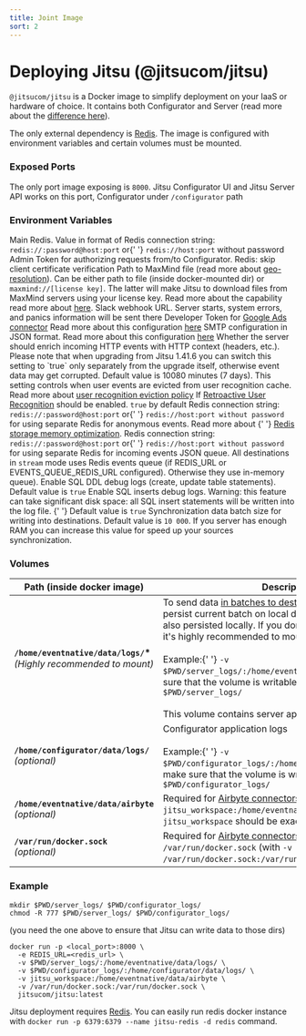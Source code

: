 ```yaml
---
title: Joint Image
sort: 2
---
```


# Deploying Jitsu (@jitsucom/jitsu)

`@jitsucom/jitsu` is a Docker image to simplify deployment on your IaaS or hardware of choice. It contains
both Configurator and Server (read more about the [difference here](/docs/deployment)).

The only external dependency is <a href="https://redis.io/">Redis</a>. The image is configured with environment
variables and certain volumes must be mounted.

### Exposed Ports

The only port image exposing is `8000`. Jitsu Configurator UI and Jitsu Server API works on this port, Configurator
under `/configurator` path

### Environment Variables

<APIParam small={true}  name="REDIS_URL" dataType="string" required={true} type="Docker Env Var">
    Main Redis. Value in format of Redis connection string: <code inline={true}>redis://:password@host:port</code> or{' '}
    <code inline={true}>redis://host:port</code> without password
</APIParam>
<APIParam small={true}  name="CLUSTER_ADMIN_TOKEN" dataType="string" required={true} type="Docker Env Var">
    Admin Token for authorizing requests from/to Configurator.
</APIParam>
<APIParam small={true}  name="TLS_SKIP_VERIFY" dataType="boolean" required={false} type="Docker Env Var">
    Redis: skip client certificate verification
</APIParam>
<APIParam small={true}  name="MAX_MIND_PATH" dataType="boolean" required={false} type="Docker Env Var">
  Path to MaxMind file (read more about <a href={"/docs/other-features/geo-data-resolution"}>geo-resolution</a>).
  Can be either path to file (inside docker-mounted dir) or <code inline={true}>maxmind://[license key]</code>.
  The latter will make Jitsu to download files from MaxMind servers using your license key. Read more about the capability
  read more about <a href={"/docs/other-features/geo-data-resolution"}>here</a>.
</APIParam>
<APIParam small={true}  name="SLACK_NOTIFICATIONS_WEBHOOK" dataType="string" required={false} type="Docker Env Var">
    Slack webhook URL. Server starts, system errors, and panics information will be sent there
</APIParam>
<APIParam small={true} name="GOOGLE_ADS_DEVELOPER_TOKEN" dataType="string" required={false} type="Docker Env Var">
    Developer Token for <a href="/docs/sources/google-ads">Google Ads connector</a>
</APIParam>
<APIParam small={true} name="JITSU_SSO_CONFIG" dataType="string" required={false} type="Docker Env Var">
    Read more about this configuration <a href="/docs/configurator-configuration/sso-authentication">here</a>
</APIParam>
<APIParam small={true} name="JITSU_SMTP_CONFIG" dataType="string" required={false} type="Docker Env Var">
    SMTP configuration in JSON format. Read more about this configuration <a href="/docs/configurator-configuration">here</a>
</APIParam>
<APIParam small={true} name="JITSU_HTTP_CONTEXT_ENRICHMENT" dataType="boolean" required={false} type="Docker Env Var">
  Whether the server should enrich incoming HTTP events with HTTP context (headers, etc.).
  Please note that when upgrading from Jitsu 1.41.6 you can switch this setting to `true` only separately from the upgrade itself, otherwise event data may get corrupted.
</APIParam>

<APIParam small={true} name="USER_RECOGNITION_TTL_MINUTES" dataType="number" required={false} type="Docker Env Var">
  Default value is 10080 minutes (7 days). This setting controls when user events are evicted from user recognition cache. Read
  more about <a href="/docs/other-features/retroactive-user-recognition/redis-optimization">user recognition eviction policy</a>
</APIParam>
<APIParam small={true} name="USER_RECOGNITION_ENABLED" dataType="boolean" required={false} type="Docker Env Var">
  If <a href="/docs/other-features/retroactive-user-recognition">Retroactive User Recognition</a> should be enabled.
  <code inline={true}>true</code> by default
</APIParam>
<APIParam small={true}  name="USER_RECOGNITION_REDIS_URL" dataType="string" required={false} type="Docker Env Var">
  Redis connection string: <code inline={true}>redis://:password@host:port</code> or{' '}
  <code inline={true}>redis://host:port without password</code> for using separate Redis for anonymous events. Read more about {' '}
  <a href="/docs/other-features/redis-storage-memory-optimization">Redis storage memory optimization</a>.
</APIParam>
<APIParam small={true}  name="EVENTS_QUEUE_REDIS_URL" dataType="string" required={false} type="Docker Env Var">
  Redis connection string: <code inline={true}>redis://:password@host:port</code> or{' '}
  <code inline={true}>redis://host:port without password</code> for using separate Redis for incoming events JSON queue. All destinations in <code inline="true">stream</code> mode uses Redis events queue (if REDIS_URL or EVENTS_QUEUE_REDIS_URL configured). Otherwise they use in-memory queue).
</APIParam>
<APIParam small={true} name="SQL_DDL_LOG_ENABLED" dataType="boolean" required={false} type="Docker Env Var">
    Enable SQL DDL debug logs (create, update table statements). Default value is <code inline="true">true</code>
</APIParam>
<APIParam small={true} name="SQL_QUERIES_LOG_ENABLED" dataType="boolean" required={false} type="Docker Env Var">
    Enable SQL inserts debug logs. Warning: this feature can take significant disk space: all SQL insert statements will be written into the log file. {' '}
    Default value is <code inline="false">true</code>
</APIParam>
<APIParam small={true} name="SOURCES_SYNC_BATCH_SIZE" dataType="integer" required={false} type="Docker Env Var">
    Synchronization data batch size for writing into destinations. Default value is <code inline="false">10 000</code>. If you server has enough RAM you can increase this value for speed up your sources synchronization.
</APIParam>

### Volumes


<table>
    <thead>
    <tr>
        <th>Path (inside docker image)</th>
        <th>Description</th>
    </tr>
    </thead>
    <tbody>
    <tr>
        <td>
            <b><code inline={true}>/home/eventnative/data/logs/</code>*</b><br />
            <i>(Highly recommended to mount)</i>
        </td>
        <td>
            To send data <a href="/docs/destinations-configuration">in batches to destination</a>,{' '}
            Jitsu needs to persist current batch on local disk. Internal queues are also persisted locally. If you
            don't want to loose the data, it's highly recommended to mount this volume. <br /><br />Example:{' '}
            <code inline={true}>-v $PWD/server_logs/:/home/eventnative/data/logs/</code>, make sure that the volume is writable with:{' '}
            <code inline={true}>`chmod 777 $PWD/server_logs/</code><br /><br />This volume contains server application logs as well
        </td>
    </tr>
    <tr>
        <td>
            <b><code inline={true}>/home/configurator/data/logs/</code></b><br />
            <i>(optional)</i>
        </td>
        <td>
            Configurator application logs <br /><br />Example:{' '}
            <code inline={true}>-v $PWD/configurator_logs/:/home/configurator/data/logs/</code>, make sure that the volume is writable with:{' '}
            <code inline={true}>chmod 777 $PWD/configurator_logs/</code>
        </td>
    </tr>
    <tr>
      <td>
        <b><code inline={true}>/home/eventnative/data/airbyte</code></b><br />
        <i>(optional)</i>
      </td>
      <td>
        Required for <a href="/docs/sources-configuration/airbyte">Airbyte connectors</a> support. Mount with <code inline={true}>-v jitsu_workspace:/home/eventnative/data/airbyte</code>). Name <code inline={true}>jitsu_workspace</code> should be exactly this.
      </td>
    </tr>
    <tr>
        <td>
            <b><code inline={true}>/var/run/docker.sock</code></b><br />
            <i>(optional)</i>
        </td>
        <td>
            Required for <a href="/docs/sources-configuration/airbyte">Airbyte connectors</a> support. Mount to <code inline={true}>/var/run/docker.sock</code>
            (with <code inline={true}>-v /var/run/docker.sock:/var/run/docker.sock</code>)
        </td>
    </tr>
    </tbody>
</table>



### Example

```
mkdir $PWD/server_logs/ $PWD/configurator_logs/
chmod -R 777 $PWD/server_logs/ $PWD/configurator_logs/
```

(you need the one above to ensure that Jitsu can write data to those dirs)

```
docker run -p <local_port>:8000 \
  -e REDIS_URL=<redis_url> \
  -v $PWD/server_logs/:/home/eventnative/data/logs/ \
  -v $PWD/configurator_logs/:/home/configurator/data/logs/ \
  -v jitsu_workspace:/home/eventnative/data/airbyte \
  -v /var/run/docker.sock:/var/run/docker.sock \
  jitsucom/jitsu:latest
```


<Hint>
    Jitsu deployment requires <a href="https://redis.io/">Redis</a>.
    You can easily run redis docker instance with <code inline="true">docker run -p 6379:6379 --name jitsu-redis -d redis</code> command.
</Hint>
